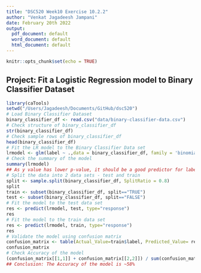 ```yaml
---
title: "DSC520 Week10 Exercise 10.2.2"
author: "Venkat Jagadeesh Jampani"
date: February 20th 2022
output:
  pdf_document: default
  word_document: default
  html_document: default
---
```


```r
knitr::opts_chunk$set(echo = TRUE)
```

## Project: Fit a Logistic Regression model to Binary Classifier Dataset

```r
library(caTools)
setwd("/Users/Jagadeesh/Documents/GitHub/dsc520")
# Load Binary Classifier Dataset 
binary_classifier_df <- read.csv("data/binary-classifier-data.csv")
# Check structure of binary_classifier_df
str(binary_classifier_df)
# Check sample rows of binary_classifier_df
head(binary_classifier_df)
# Fit the LR model to the Binary Classifier Data set
lrmodel <- glm(label ~ .,data = binary_classifier_df, family = 'binomial')
# Check the summary of the model
summary(lrmodel)
## As y value has lower p-value, it should be a good predictor for label
# Split the data into 2 data sets - test and train
split <- sample.split(binary_classifier_df, SplitRatio = 0.8)
split
train <- subset(binary_classifier_df, split=="TRUE")
test <- subset(binary_classifier_df, split=="FALSE")
# Fit the model to the test data set
res <- predict(lrmodel, test, type="response")
res
# Fit the model to the train data set
res <- predict(lrmodel, train, type="response")
res
# Validate the model using confusion matrix
confusion_matrix <- table(Actual_Value=train$label, Predicted_Value= res>0.5)
confusion_matrix
# Check Accuracy of the model
(confusion_matrix[[1,1]] + confusion_matrix[[2,2]]) / sum(confusion_matrix)
## Conclusion: The Accuracy of the model is ~58%
```
